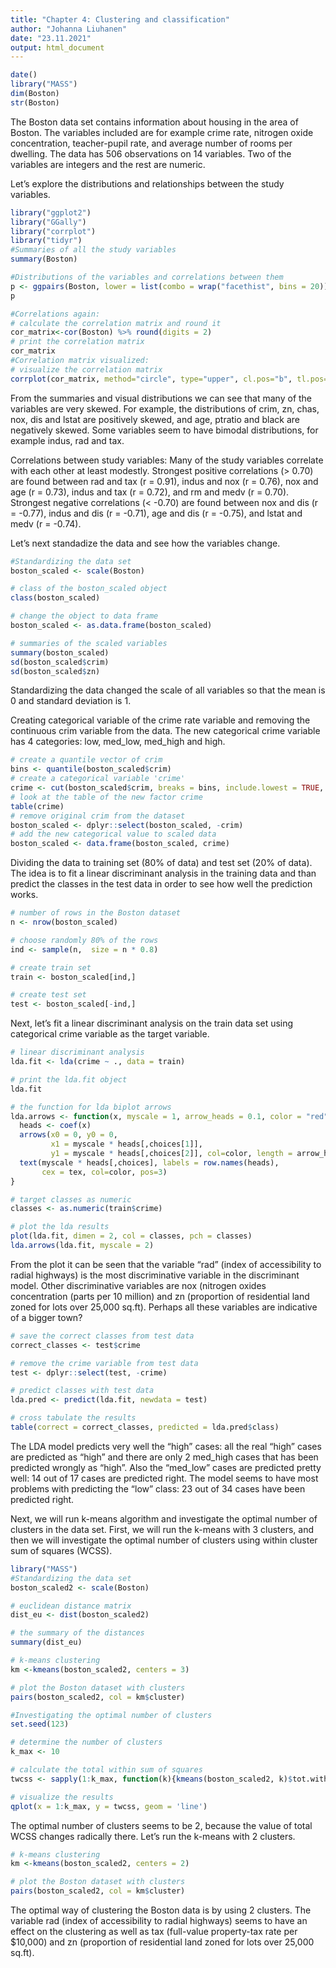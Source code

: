 ```yaml
---
title: "Chapter 4: Clustering and classification"
author: "Johanna Liuhanen"
date: "23.11.2021"
output: html_document
---
```


```r
date()
library("MASS")
dim(Boston)
str(Boston)
```
The Boston data set contains information about housing in the area of Boston. The variables included are for example crime rate, nitrogen oxide concentration, teacher-pupil rate, and average number of rooms per dwelling. The data has 506 observations on 14 variables. Two of the variables are integers and the rest are numeric.

Let's explore the distributions and relationships between the study variables.

```r
library("ggplot2")
library("GGally")
library("corrplot")
library("tidyr")
#Summaries of all the study variables
summary(Boston)

#Distributions of the variables and correlations between them
p <- ggpairs(Boston, lower = list(combo = wrap("facethist", bins = 20)))
p

#Correlations again:
# calculate the correlation matrix and round it
cor_matrix<-cor(Boston) %>% round(digits = 2)
# print the correlation matrix
cor_matrix
#Correlation matrix visualized:
# visualize the correlation matrix
corrplot(cor_matrix, method="circle", type="upper", cl.pos="b", tl.pos="d", tl.cex = 0.6)
```

From the summaries and visual distributions we can see that many of the variables are very skewed. For example, the distributions of crim, zn, chas, nox, dis and lstat are positively skewed, and age, ptratio and black are negatively skewed. Some variables seem to have bimodal distributions, for example indus, rad and tax.

Correlations between study variables:
Many of the study variables correlate with each other at least modestly. Strongest positive correlations (> 0.70) are found between rad and tax (r = 0.91), indus and nox (r = 0.76), nox and age (r = 0.73), indus and tax (r = 0.72), and rm and medv (r = 0.70).
Strongest negative correlations (< -0.70) are found between nox and dis (r = -0.77), indus and dis (r = -0.71), age and dis (r = -0.75), and lstat and medv (r = -0.74).

Let's next standadize the data and see how the variables change.


```r
#Standardizing the data set
boston_scaled <- scale(Boston)

# class of the boston_scaled object
class(boston_scaled)

# change the object to data frame
boston_scaled <- as.data.frame(boston_scaled)

# summaries of the scaled variables
summary(boston_scaled)
sd(boston_scaled$crim)
sd(boston_scaled$zn)

```

Standardizing the data changed the scale of all variables so that the mean is 0 and standard deviation is 1.

Creating categorical variable of the crime rate variable and removing the continuous crim variable from the data. The new categorical crime variable has 4 categories: low, med_low, med_high and high.
```r
# create a quantile vector of crim
bins <- quantile(boston_scaled$crim)
# create a categorical variable 'crime'
crime <- cut(boston_scaled$crim, breaks = bins, include.lowest = TRUE, label=c("low", "med_low", "med_high", "high"))
# look at the table of the new factor crime
table(crime)
# remove original crim from the dataset
boston_scaled <- dplyr::select(boston_scaled, -crim)
# add the new categorical value to scaled data
boston_scaled <- data.frame(boston_scaled, crime)
```

Dividing the data to training set (80% of data) and test set (20% of data). The idea is to fit a linear discriminant analysis in the training data and than predict the classes in the test data in order to see how well the prediction works.

```r
# number of rows in the Boston dataset 
n <- nrow(boston_scaled)

# choose randomly 80% of the rows
ind <- sample(n,  size = n * 0.8)

# create train set
train <- boston_scaled[ind,]

# create test set 
test <- boston_scaled[-ind,]

```

Next, let's fit a linear discriminant analysis on the train data set using categorical crime variable as the target variable.
```r
# linear discriminant analysis
lda.fit <- lda(crime ~ ., data = train)

# print the lda.fit object
lda.fit

# the function for lda biplot arrows
lda.arrows <- function(x, myscale = 1, arrow_heads = 0.1, color = "red", tex = 0.75, choices = c(1,2)){
  heads <- coef(x)
  arrows(x0 = 0, y0 = 0, 
         x1 = myscale * heads[,choices[1]], 
         y1 = myscale * heads[,choices[2]], col=color, length = arrow_heads)
  text(myscale * heads[,choices], labels = row.names(heads), 
       cex = tex, col=color, pos=3)
}

# target classes as numeric
classes <- as.numeric(train$crime)

# plot the lda results
plot(lda.fit, dimen = 2, col = classes, pch = classes)
lda.arrows(lda.fit, myscale = 2)
```

From the plot it can be seen that the variable "rad" (index of accessibility to radial highways) is the most discriminative variable in the discriminant model. Other discriminative variables are nox (nitrogen oxides concentration (parts per 10 million) and zn (proportion of residential land zoned for lots over 25,000 sq.ft). Perhaps all these variables are indicative of a bigger town?
```r
# save the correct classes from test data
correct_classes <- test$crime

# remove the crime variable from test data
test <- dplyr::select(test, -crime)

# predict classes with test data
lda.pred <- predict(lda.fit, newdata = test)

# cross tabulate the results
table(correct = correct_classes, predicted = lda.pred$class)

```
The LDA model predicts very well the "high" cases: all the real "high" cases are predicted as "high" and there are only 2 med_high cases that has been predicted wrongly as "high". Also the "med_low" cases are predicted pretty well: 14 out of 17 cases are predicted right. The model seems to have most problems with predicting the "low" class: 23 out of 34 cases have been predicted right. 

Next, we will run k-means algorithm and investigate the optimal number of clusters in the data set. First, we will run the k-means with 3 clusters, and then we will investigate the optimal number of clusters using  within cluster sum of squares (WCSS).

```r
library("MASS")
#Standardizing the data set
boston_scaled2 <- scale(Boston)

# euclidean distance matrix
dist_eu <- dist(boston_scaled2)

# the summary of the distances
summary(dist_eu)

# k-means clustering
km <-kmeans(boston_scaled2, centers = 3)

# plot the Boston dataset with clusters
pairs(boston_scaled2, col = km$cluster)

#Investigating the optimal number of clusters 
set.seed(123)

# determine the number of clusters
k_max <- 10

# calculate the total within sum of squares
twcss <- sapply(1:k_max, function(k){kmeans(boston_scaled2, k)$tot.withinss})

# visualize the results
qplot(x = 1:k_max, y = twcss, geom = 'line')
```

The optimal number of clusters seems to be 2, because the value of total WCSS changes radically there. Let's run the k-means with 2 clusters.

```r
# k-means clustering
km <-kmeans(boston_scaled2, centers = 2)

# plot the Boston dataset with clusters
pairs(boston_scaled2, col = km$cluster)
```

The optimal way of clustering the Boston data is by using 2 clusters. The variable rad (index of accessibility to radial highways) seems to have an effect on the clustering as well as tax (full-value property-tax rate per \$10,000) and zn (proportion of residential land zoned for lots over 25,000 sq.ft).